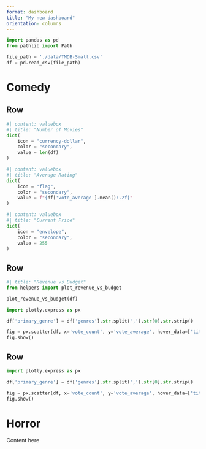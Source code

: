 ```yaml
---
format: dashboard
title: "My new dashboard"
orientation: columns
---
```

```python
import pandas as pd
from pathlib import Path

file_path = './data/TMDB-Small.csv'
df = pd.read_csv(file_path)
```

# Comedy

## Row

```python
#| content: valuebox
#| title: "Number of Movies"
dict(
    icon = "currency-dollar",
    color = "secondary",
    value = len(df)
)
```

```python
#| content: valuebox
#| title: "Average Rating"
dict(
    icon = "flag",
    color = "secondary",
    value = f"{df['vote_average'].mean():.2f}"
)
```

```python
#| content: valuebox
#| title: "Current Price"
dict(
    icon = "envelope",
    color = "secondary",
    value = 255
)
```

## Row

```python
#| title: "Revenue vs Budget"
from helpers import plot_revenue_vs_budget

plot_revenue_vs_budget(df)
```
```python
import plotly.express as px

df['primary_genre'] = df['genres'].str.split(',').str[0].str.strip()

fig = px.scatter(df, x='vote_count', y='vote_average', hover_data=['title'], color='primary_genre', title='Vote Count vs Vote Average')
fig.show()
```


## Row

```python
import plotly.express as px

df['primary_genre'] = df['genres'].str.split(',').str[0].str.strip()

fig = px.scatter(df, x='vote_count', y='vote_average', hover_data=['title'], color='primary_genre', title='Vote Count vs Vote Average')
fig.show()
```

# Horror

Content here